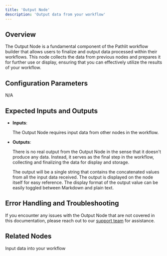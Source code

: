```yaml
---
title: 'Output Node'
description: 'Output data from your workflow'
---
```


## Overview
The Output Node is a fundamental component of the Pathlit workflow builder that allows users to finalize and output data processed within their workflows. This node collects the data from previous nodes and prepares it for further use or display, ensuring that you can effectively utilize the results of your workflow.

## Configuration Parameters

N/A

## Expected Inputs and Outputs
- **Inputs**:

  The Output Node requires input data from other nodes in the workflow.

- **Outputs**:

  There is no real output from the Output Node in the sense that it doesn't produce any data. Instead, it serves as the final step in the workflow, collecting and finalizing the data for display and storage.

  The output will be a single string that contains the concatenated values from all the input data received. The output is displayed on the node itself for easy reference. The display format of the output value can be easily toggled between Markdown and plain text.

## Error Handling and Troubleshooting

If you encounter any issues with the Output Node that are not covered in this documentation, please reach out to our [support team](mailto:dev@pathlit.ai) for assistance.

## Related Nodes
<CardGroup>
  <Card
    title="Input Node"
    href="/pathways/input"
  >
    Input data into your workflow
  </Card>
</CardGroup>